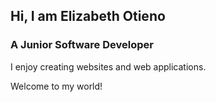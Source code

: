 ## Hi, I am Elizabeth Otieno

### A Junior Software Developer

 I enjoy creating websites and web applications.

 Welcome to my world!
